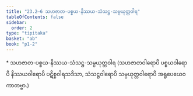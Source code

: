 ```yaml
---
title: "23.2–6 သဟဇာတ-ပစ္စယ-နိဿယ-သံသဋ္ဌ-သမ္ပယုတ္တဝါရ"
tableOfContents: false
sidebar:
  order: 2
type: "tipitaka"
basket: "ab"
book: "p1-2"
---
```



<DynamicBreadcrumb />

<Paragraph type="center" book="p1-2">
* သဟဇာတ-ပစ္စယ-နိဿယ-သံသဋ္ဌ-သမ္ပယုတ္တဝါရ
</Paragraph>

<Paragraph number="3000" book="p1-2">
(သဟဇာတဝါရောပိ ပစ္စယဝါရောပိ နိဿယဝါရောပိ ပဋိစ္စဝါရသဒိသာ, သံသဋ္ဌဝါရောပိ သမ္ပယုတ္တဝါရောပိ အရူပေယေဝ ကာတဗ္ဗာ.)
</Paragraph>